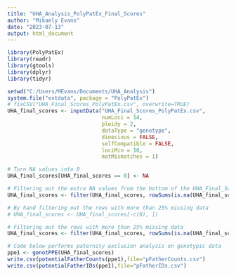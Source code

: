 ---
title: "UHA_Analysis_PolyPatEx_Final_Scores"
author: "Mikaely Evans"
date: "2023-07-13"
output: html_document
---

```{r, message=FALSE}
library(PolyPatEx)
library(readr)
library(gtools)
library(dplyr)
library(tidyr)
```

```{r}
setwd("C:/Users/MEvans/Documents/UHA_Analysis")
system.file("extdata", package = "PolyPatEx")
# fixCSV("UHA_Final_Scores_PolyPatEx.csv", overwrite=TRUE)
UHA_final_scores <- inputData("UHA_Final_Scores_PolyPatEx.csv",
                              numLoci = 14,
                              ploidy = 2,
                              dataType = "genotype",
                              dioecious = FALSE,
                              selfCompatible = FALSE,
                              lociMin = 10,
                              matMismatches = 1)

# Turn NA values into 0
UHA_final_scores[UHA_final_scores == 0] <- NA

# Filtering out the extra NA values from the bottom of the UHA_Final_Scores_PolyPatEx.csv data file
UHA_final_scores <- filter(UHA_final_scores, rowSums(is.na(UHA_final_scores)) != ncol(UHA_final_scores))

# By hand filtering out the rows with more than 25% missing data
# UHA_final_scores <- UHA_final_scores[-c(8), ])

# Filtering out the rows with more than 25% missing data
UHA_final_scores <- filter(UHA_final_scores, rowSums(is.na(UHA_final_scores)) >= 4)

# Code below performs paternity exclusion analysis on genotypic data
ppe1 <- genotPPE(UHA_final_scores)
write.csv(potentialFatherCounts(ppe1),file="pFatherCounts.csv")
write.csv(potentialFatherIDs(ppe1),file="pFatherIDs.csv")
```







